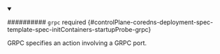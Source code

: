 


<details className="config-field" data-expandable="true" open>
<summary>

########## `grpc` <span className="config-field-required" data-required="false">required</span> <span className="config-field-type"></span> <span className="config-field-default"></span> <span className="config-field-enum"></span> {#controlPlane-coredns-deployment-spec-template-spec-initContainers-startupProbe-grpc}

GRPC specifies an action involving a GRPC port.

</summary>

<PartialGrpcreference />


</details>
